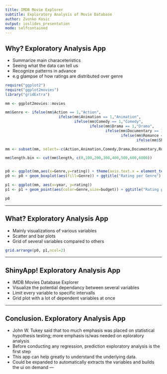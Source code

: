 ```yaml
---
title: IMDB Movie Explorer 
subtitle: Exploratory Analysis of Movie Database
author: Zvonko Kosic
output: ioslides_presentation
mode: selfcontained
---
```

 
 
## Why? Exploratory Analysis App

- Summarize main characeteristics
- Seeing what the data can tell us
- Recognize patterns in advance
- e.g glampse of how ratings are distributed over genre
```r
require("ggplot2")
require("ggplot2movies")
library("gridExtra")

mm <- ggplot2movies::movies

mm$Genre <- ifelse(mm$Action == 1,"Action",
                        ifelse(mm$Animation == 1,"Animation",
                               ifelse(mm$Comedy == 1,"Comedy",
                                      ifelse(mm$Drama == 1,"Drama",
                                             ifelse(mm$Documentary == 1,"Documentary",
                                                    ifelse(mm$Romance == 1,"Romance",
                                                           ifelse(mm$Short == 1,"Short","none")))))))

mm <- subset(mm, select=-c(Action,Animation,Comedy,Drama,Documentary,Romance,Short))

mm$length.bin <- cut(mm$length, c(0,100,200,300,400,500,600,6000))


p0 <- ggplot(mm,aes(x=Genre,y=rating)) + theme(axis.text.x = element_text(angle = 45, hjust = 1)) 
p0 <- p0 + geom_boxplot(aes(fill=Genre)) + ggtitle("Rating per Genre") + xlab("Genre") + ylab("IMDB Rating")

p1 <- ggplot(mm, aes(x=year, y=rating))
p1 <- p1 + geom_point(aes(color=Genre,size=budget)) + ggtitle("Rating per Genre") + xlab("Year") + ylab("IMDB Rating")
```
```r
p0
```

--- 
 
## What? Exploratory Analysis App
- Mainly visualizations of various variables
- Scatter and bar plots
- Grid of several variables compared to others

```r
grid.arrange(p0, p1,ncol=2)
```

--- 

## ShinyApp! Exploratory Analysis App
- IMDB Movies Database Explorer
- Visualize the potential dependancy between
  several variables
- Limit every variable to specific intervalls
- Grid plot with a lot of dependent variables
  at once


--- 

## Conclusion. Exploratory Analysis App
- John W. Tukey said that too much emphasis was placed
on statistical hypothesis testing; more emphasis is/was
needed on eploratory analysis
- Before conducting any regression, prediction exploratory
analysis is the first step
- This app can help greatly to understand the underlying
data.
- Could be expanded to automatically extracts the variables
and builds the ui on demand
--- 

 
 